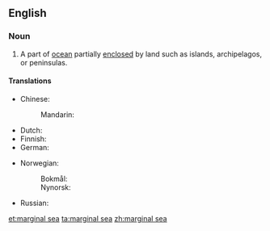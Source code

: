 ==English==
{{wikipedia}}

===Noun===
{{en-noun}}

# A part of [[ocean]] partially [[enclosed]] by land such as islands, archipelagos, or peninsulas. {{C|en|Seas}}

====Translations====
{{trans-top|part of ocean}}
* Chinese:
*: Mandarin: {{t-needed|cmn}}
* Dutch: {{t|nl|binnenzee|n}}
* Finnish: {{t+|fi|reunameri}}
* German: {{t|de|Randmeer|n}}
{{trans-mid}}
* Norwegian:
*: Bokmål: {{t+|nb|randhav|n}}
*: Nynorsk: {{t|nn|randhav|n}}
* Russian: {{t|ru|окра́инное мо́ре|n}}
{{trans-bottom}}

[[et:marginal sea]]
[[ta:marginal sea]]
[[zh:marginal sea]]
